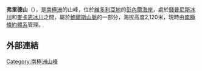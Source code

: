 {{coord|71|29|S|164|20|E|source:GNIS|display=title}}

'''弗里德山'''（{{lang-en|Mount Freed}}），是[[南極洲|南極洲]]的山峰，位於[[維多利亞地|維多利亞地]]的[[彭內爾海岸|彭內爾海岸]]，處於[[錢普尼斯冰川|錢普尼斯冰川]]和[[麥卡恩冰川|麥卡恩冰川]]之間，屬於[[鮑爾斯山脈|鮑爾斯山脈]]的一部分，海拔高度2,120米，現時由[[南極條約體系|南極條約體系]]管理。

==外部連結==
{{cite gnis | type = antarid | id = 5276| name = Freed, Mount | accessdate = 2012-04-09}}

{{Antarctica-geo-stub}}
[[Category:南極洲山峰|Category:南極洲山峰]]